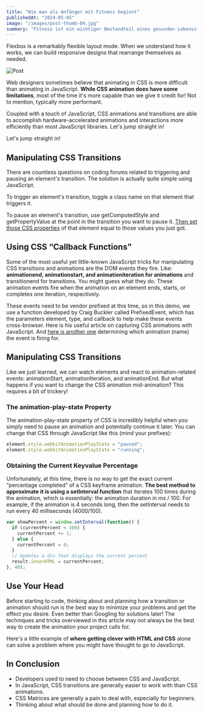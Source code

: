 ```yaml
---
title: "Wie man als Anfänger mit Fitness beginnt"
publishedAt: "2024-05-05"
image: "/images/post-thumb-04.jpg"
summary: "Fitness ist ein wichtiger Bestandteil eines gesunden Lebensstils. Es ist wichtig, dass Sie sich Zeit nehmen, um sich zu bewegen und aktiv zu bleiben. In diesem Artikel erfahren Sie, wie Sie als Anfänger mit Fitness beginnen können."
---
```


Flexbox is a remarkably flexible layout mode. When we understand how it works, we can build responsive designs that rearrange themselves as needed.

![Post](/images/post-image.jpg)

Web designers sometimes believe that animating in CSS is more difficult than animating in JavaScript. **While CSS animation does have some limitations**, most of the time it's more capable than we give it credit for! Not to mention, typically more performant.

Coupled with a touch of JavaScript, CSS animations and transitions are able to accomplish hardware-accelerated animations and interactions more efficiently than most JavaScript libraries. Let's jump straight in!

Let's jump straight in!

Manipulating CSS Transitions
----------------------------

There are countless questions on coding forums related to triggering and pausing an element's transition. The solution is actually quite simple using JavaScript.

To trigger an element's transition, toggle a class name on that element that triggers it.

To pause an element's transition, use getComputedStyle and getPropertyValue at the point in the transition you want to pause it. [Then set those CSS properties](#0) of that element equal to those values you just got.

Using CSS “Callback Functions”
------------------------------

Some of the most useful yet little-known JavaScript tricks for manipulating CSS transitions and animations are the DOM events they fire. Like: **animationend, animationstart, and animationiteration for animations** and transitionend for transitions. You might guess what they do. These animation events fire when the animation on an element ends, starts, or completes one iteration, respectively.

These events need to be vendor prefixed at this time, so in this demo, we use a function developed by Craig Buckler called PrefixedEvent, which has the parameters element, type, and callback to help make these events cross-browser. Here is his useful article on capturing CSS animations with JavaScript. And [here is another one](#0) determining which animation (name) the event is firing for.

Manipulating CSS Transitions
----------------------------

Like we just learned, we can watch elements and react to animation-related events: animationStart, animationIteration, and animationEnd. But what happens if you want to change the CSS animation mid-animation? This requires a bit of trickery!

### The animation-play-state Property

The animation-play-state property of CSS is incredibly helpful when you simply need to pause an animation and potentially continue it later. You can change that CSS through JavaScript like this (mind your prefixes):

```js title="js/main.js"
element.style.webkitAnimationPlayState = "paused";
element.style.webkitAnimationPlayState = "running";
```

### Obtaining the Current Keyvalue Percentage

Unfortunately, at this time, there is no way to get the exact current “percentage completed” of a CSS keyframe animation. **The best method to approximate it is using a setInterval function** that iterates 100 times during the animation, which is essentially: the animation duration in ms / 100. For example, if the animation is 4 seconds long, then the setInterval needs to run every 40 milliseconds (4000/100).

```js
var showPercent = window.setInterval(function() {
  if (currentPercent < 100) {
    currentPercent += 1;
  } else {
    currentPercent = 0;
  }
  // Updates a div that displays the current percent
  result.innerHTML = currentPercent;
}, 40);
```

Use Your Head
-------------

Before starting to code, thinking about and planning how a transition or animation should run is the best way to minimize your problems and get the effect you desire. Even better than Googling for solutions later! The techniques and tricks overviewed in this article may not always be the best way to create the animation your project calls for.

Here's a little example of **where getting clever with HTML and CSS** alone can solve a problem where you might have thought to go to JavaScript.

In Conclusion
-------------

*   Developers used to need to choose between CSS and JavaScript.
*   In JavaScript, CSS transitions are generally easier to work with than CSS animations.
*   CSS Matrices are generally a pain to deal with, especially for beginners.
*   Thinking about what should be done and planning how to do it.
